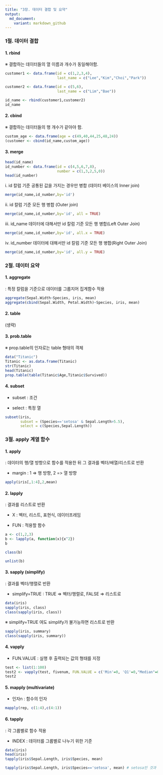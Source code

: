 ```yaml
---
title: "3장. 데이터 결합 및 요약"
output:
  md_document:
    variant: markdown_github
---
```


### 1절. 데이터 결합

#### 1. rbind

※ 결합하는 데이터들의 열 이름과 개수가 동일해야함.

```r
customer1 <- data.frame(id = c(1,2,3,4),
                        last_name = c("Lee","Kim","Choi","Park"))

customer2 <- data.frame(id = c(5,6),
                        last_name = c("Lim","Bae"))

id_name <- rbind(customer1,customer2)
id_name

```

#### 2. cbind

※ 결합하는 데이터들의 행 개수가 같아야 함.

```r
custom_age <- data.frame(age = c(49,40,44,25,48,24))
(customer <- cbind(id_name,custom_age))
```

#### 3. merge

```r
head(id_name)
id_number <- data.frame(id = c(4,5,6,7,8),
                        number = c(1,3,2,5,0))
head(id_number)
```

i\. id 칼럼 기준 공통된 값을 가지는 경우만 병합 (데이터 베이스의 Inner join)

```r
merge(id_name,id_number,by='id')
```

ii\. id 칼럼 기준 모든 행 병합 (Outer join)

```r
merge(id_name,id_number,by='id', all = TRUE)
```

iii\. id_name 데이터에 대해서만 id 칼럼 기준 모든 행 병합(Left Outer Join)

```r
merge(id_name,id_number,by='id', all.x = TRUE)
```

iv\. id_number 데이터에 대해서만 id 칼럼 기준 모든 행 병합(Right Outer Join)

```r
merge(id_name,id_number,by='id', all.y = TRUE)
```

### 2절. 데이터 요약

#### 1. aggregate

: 특정 칼럼을 기준으로 데이터를 그룹지어 집계함수 적용

```r
aggregate(Sepal.Width~Species, iris, mean)
aggregate(cbind(Sepal.Width, Petal.Width)~Species, iris, mean)
```

#### 2. table

(생략)

#### 3. prob.table

※ prop.table의 인자로는 table 형태의 객체

```r
data("Titanic")
Titanic <- as.data.frame(Titanic)
str(Titanic)
head(Titanic)
prop.table(table(Titanic$Age,Titanic$Survived))
```

#### 4. subset

-   subset : 조건

-   select : 특정 열

```r
subset(iris,
       subset = (Species=='setosa' & Sepal.Length>5.5),
       select = c(Species,Sepal.Length))
```

### 3절. apply 계열 함수

#### 1. apply

: 데이터의 행/열 방향으로 함수를 적용한 뒤 그 결과를 벡터/배열/리스트로 반환

-   margin : 1 =\> 행 방향, 2 =\> 열 방향

```r
apply(iris[,1:4],2,mean)
```

#### 2. lapply

: 결과를 리스트로 반환

-   X : 벡터, 리스트, 표현식, 데이터프레임

-   FUN : 적용할 함수

```r
a <- c(1,2,3)
b <- lapply(a, function(x){x^2})
b

class(b)

unlist(b)
```

#### 3. sapply (simplify)

: 결과를 벡터/행렬로 반환

-   simplify=TRUE : TRUE =\> 벡터/행렬로, FALSE =\> 리스트로

```r
data(iris)
sapply(iris, class) 
class(sapply(iris, class)) 
```

※ simplify=TRUE 여도 simplify가 불가능하면 리스트로 반환

```r
sapply(iris, summary)
class(sapply(iris, summary))
```

#### 4. vapply

-   FUN.VALUE : 실행 후 출력되는 값의 형태를 지정

```r
test <- list(1:100)
test2 <- vapply(test, fivenum, FUN.VALUE = c('Min'=0, 'Q1'=0,"Median"=0, "Q3"=0, "Max"=0))
test2
```

#### 5. mapply (multivariate)

-   인자n : 함수의 인자

```r
mapply(rep, c(1:4),c(4:1))
```

#### 6. tapply

: 각 그룹별로 함수 적용

-   INDEX : 데이터를 그룹별로 나누기 위한 기준

```r
data(iris)
head(iris)
tapply(iris$Sepal.Length, iris$Species, mean)
```

```r
tapply(iris$Sepal.Length, iris$Species=='setosa', mean) # setosa인 것과 아닌 것
```
